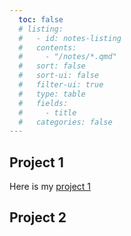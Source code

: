 ```yaml
---
  toc: false
  # listing:
  #   - id: notes-listing
  #   contents:
  #     - "/notes/*.qmd"
  #   sort: false
  #   sort-ui: false
  #   filter-ui: true
  #   type: table
  #   fields:
  #     - title
  #   categories: false
---
```


## Project 1

Here is my [project 1](/projects/Project 1.qmd)

## Project 2 

<!-- :::notes-listing -->
<!-- ::: -->